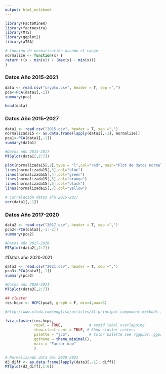 ```yaml
---
output: html_notebook
---
```



```r
library(FactoMineR)
library(factoextra)
library(MTS)
library(ggplot2)
library(aTSA)
```
```r
# funcion de normalización usando el rango
normalize <- function(x) {
return ((x - min(x)) / (max(x) - min(x)))
}
```

### Datos Año 2015-2021

```r

data <- read.csv("crypto.csv", header = T, sep =",")
pca<-PCA(data1[,-1])
summary(pca)

```





```r
head(data)
```

### Datos Año 2015-2027
```r
data1 <- read.csv("2015.csv", header = T, sep =",")
normalizada15 <- as.data.frame(lapply(data1[,-1], normalize))
pca1<-PCA(data1[,-1])
summary(data1)

```


```r
#Datos año 2015-2017
MTSplot(data1[,2:7])
```

```r
plot(normalizada15[,2],type = "l",col="red", main="Plot de datos normalizados 2015-2017")
lines(normalizada15[,3],col="blue")
lines(normalizada15[,4],col="green")
lines(normalizada15[,5],col="orange")
lines(normalizada15[,6],col="black")
lines(normalizada15[,7],col="yellow")
```

```r
# Correlación datos año 2015-2017
cor(data1[,-1])
```



### Datos Año 2017-2020
```r
data2 <- read.csv("2017.csv", header = T, sep =",")
pca2<-PCA(data2[,-1:-2])
summary(pca2)

```
```r
#Datos año 2017-2020
MTSplot(data2[,2:7])
```
#Datos año 2020-2021
```r
data3 <- read.csv("2021.csv", header = T, sep =",")
pca3<-PCA(data3[,-1])
summary(pca3)

```

```r
#Datos año 2020-2021
MTSplot(data3[,2:7])
```



```r

## cluster
res.hcpc <- HCPC(pca3, graph = F, min=4,max=6)
```



```r

#http://www.sthda.com/english/articles/31-principal-component-methods-in-r-practical-guide/117-hcpc-hierarchical-clustering-on-principal-components-essentials/

fviz_cluster(res.hcpc,
             repel = TRUE,            # Avoid label overlapping
             show.clust.cent = TRUE, # Show cluster centers
             palette = "jco",         # Color palette see ?ggpubr::ggpar
             ggtheme = theme_minimal(),
             main = "Factor map"
             )
```



```r

# Normalizando data del 2020-2021
d3_diff <- as.data.frame(lapply(data3[,-1], diff))
MTSplot(d3_diff[,1:6])
```



